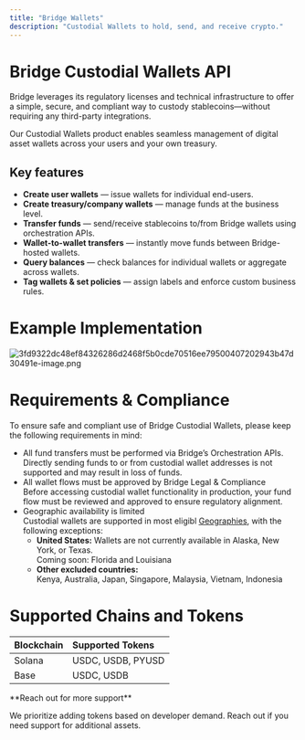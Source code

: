 ```yaml
---
title: "Bridge Wallets"
description: "Custodial Wallets to hold, send, and receive crypto."
---
```


# **Bridge Custodial Wallets API**

Bridge leverages its regulatory licenses and technical infrastructure to offer a simple, secure, and compliant way to custody stablecoins—without requiring any third-party integrations.

Our Custodial Wallets product enables seamless management of digital asset wallets across your users and your own treasury.

## **Key features**

- **Create user wallets** — issue wallets for individual end-users.
- **Create treasury/company wallets** — manage funds at the business level.
- **Transfer funds** — send/receive stablecoins to/from Bridge wallets using orchestration APIs.
- **Wallet-to-wallet transfers** — instantly move funds between Bridge-hosted wallets.
- **Query balances** — check balances for individual wallets or aggregate across wallets.
- **Tag wallets & set policies** — assign labels and enforce custom business rules.

# **Example Implementation**

![3fd9322dc48ef84326286d2468f5b0cde70516ee79500407202943b47d30491e-image.png](/images/3fd9322dc48ef84326286d2468f5b0cde70516ee79500407202943b47d30491e-image.png)

# **Requirements & Compliance**

To ensure safe and compliant use of Bridge Custodial Wallets, please keep the following requirements in mind:

- All fund transfers must be performed via Bridge’s Orchestration APIs.\
  Directly sending funds to or from custodial wallet addresses is not supported and may result in loss of funds.
- All wallet flows must be approved by Bridge Legal & Compliance\
  Before accessing custodial wallet functionality in production, your fund flow must be reviewed and approved to ensure regulatory alignment.
- Geographic availability is limited\
  Custodial wallets are supported in most eligibl [<u>Geographies</u>](https://apidocs.bridge.xyz/docs/countries), with the following exceptions:
  - **United States:** Wallets are not currently available in Alaska, New York, or Texas.\
    Coming soon: Florida and Louisiana
  - **Other excluded countries:**\
    Kenya, Australia, Japan, Singapore, Malaysia, Vietnam, Indonesia

# **Supported Chains and Tokens**

| **Blockchain** | **Supported Tokens** |
| :------------- | :------------------- |
| Solana         | USDC, USDB, PYUSD    |
| Base           | USDC, USDB           |

<Tip>
  **Reach out for more support**

  We prioritize adding tokens based on developer demand. Reach out if you need support for additional assets.
</Tip>